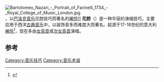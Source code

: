 {{otheruses|花腔 (小说)}}
[[File:Bartolomeo_Nazari_-_Portrait_of_Farinelli_1734_-_Royal_College_of_Music_London.jpg|thumb]]，以[[巴洛克音乐|巴洛克音乐]]花腔技巧而著名的[[阉伶|阉伶]]]]
'''花腔'''（{{lang-it|Coloratura}}）是一种华丽的演唱技巧，主要应用于西洋[[古典音乐|古典音乐]]中，以装饰音多而难度大而著名。起源于17-18世纪的意大利[[阉伶|阉伶]]<ref>{{cite web|title=花腔女高音声乐艺术|url=http://st.yilu365.com/yysy/15439.asp|accessdate=2010-05-08|date=2009-09-17|publisher=艺路网|archiveurl=https://web.archive.org/web/20130702134401/http://st.yilu365.com/yysy/15439.asp|archivedate=2013-07-02|deadurl=yes}}</ref>，现在多由[[女高音|女高音]]或[[次女高音|次女高音]]演唱。

==参考==
{{reflist}}

{{Music-stub}}

[[Category:音乐技巧|Category:音乐技巧]]
[[Category:音乐术语|Category:音乐术语]]